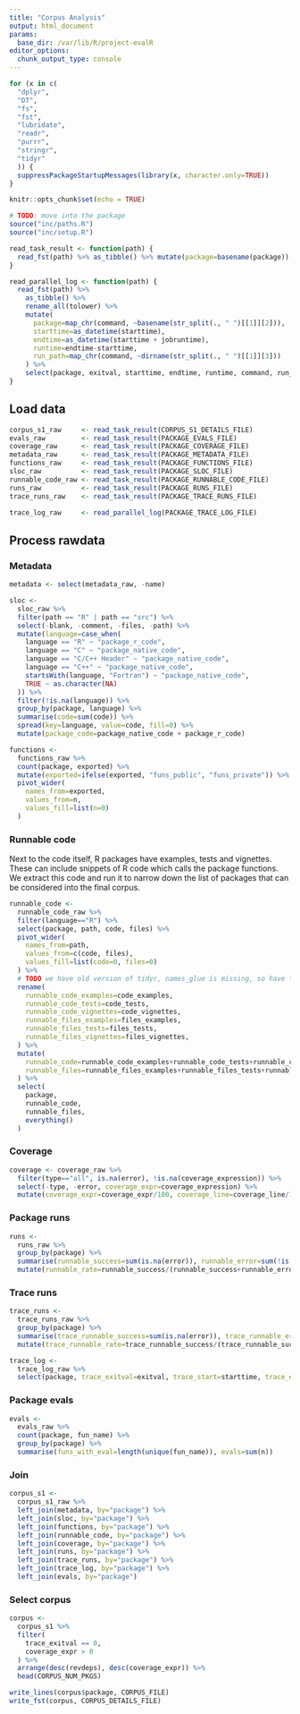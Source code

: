 ```yaml
---
title: "Corpus Analysis"
output: html_document
params:
  base_dir: /var/lib/R/project-evalR
editor_options: 
  chunk_output_type: console
---
```


```r
for (x in c(
  "dplyr", 
  "DT",
  "fs",
  "fst",
  "lubridate",
  "readr",
  "purrr",
  "stringr",
  "tidyr"
  )) {
  suppressPackageStartupMessages(library(x, character.only=TRUE))
}

knitr::opts_chunk$set(echo = TRUE)

# TODO: move into the package
source("inc/paths.R")
source("inc/setup.R")
```

```r
read_task_result <- function(path) {
  read_fst(path) %>% as_tibble() %>% mutate(package=basename(package))
}

read_parallel_log <- function(path) {
  read_fst(path) %>% 
    as_tibble() %>% 
    rename_all(tolower) %>%
    mutate(
      package=map_chr(command, ~basename(str_split(., " ")[[1]][2])),
      starttime=as_datetime(starttime),
      endtime=as_datetime(starttime + jobruntime),
      runtime=endtime-starttime,
      run_path=map_chr(command, ~dirname(str_split(., " ")[[1]][3]))
    ) %>%
    select(package, exitval, starttime, endtime, runtime, command, run_path)
}
```

## Load data

```r
corpus_s1_raw     <- read_task_result(CORPUS_S1_DETAILS_FILE)
evals_raw         <- read_task_result(PACKAGE_EVALS_FILE)
coverage_raw      <- read_task_result(PACKAGE_COVERAGE_FILE)
metadata_raw      <- read_task_result(PACKAGE_METADATA_FILE)
functions_raw     <- read_task_result(PACKAGE_FUNCTIONS_FILE)
sloc_raw          <- read_task_result(PACKAGE_SLOC_FILE)
runnable_code_raw <- read_task_result(PACKAGE_RUNNABLE_CODE_FILE)
runs_raw          <- read_task_result(PACKAGE_RUNS_FILE)
trace_runs_raw    <- read_task_result(PACKAGE_TRACE_RUNS_FILE)

trace_log_raw     <- read_parallel_log(PACKAGE_TRACE_LOG_FILE)
```

## Process rawdata

### Metadata

```r
metadata <- select(metadata_raw, -name)
```

```r
sloc <- 
  sloc_raw %>%
  filter(path == "R" | path == "src") %>%
  select(-blank, -comment, -files, -path) %>%
  mutate(language=case_when(
    language == "R" ~ "package_r_code",
    language == "C" ~ "package_native_code",
    language == "C/C++ Header" ~ "package_native_code",
    language == "C++" ~ "package_native_code",
    startsWith(language, "Fortran") ~ "package_native_code",
    TRUE ~ as.character(NA)
  )) %>%
  filter(!is.na(language)) %>%
  group_by(package, language) %>%
  summarise(code=sum(code)) %>%
  spread(key=language, value=code, fill=0) %>%
  mutate(package_code=package_native_code + package_r_code)
```

```r
functions <-
  functions_raw %>%
  count(package, exported) %>%
  mutate(exported=ifelse(exported, "funs_public", "funs_private")) %>%
  pivot_wider(
    names_from=exported, 
    values_from=n, 
    values_fill=list(n=0)
  )
```

### Runnable code

Next to the code itself, R packages have examples, tests and vignettes.
These can include snippets of R code which calls the package functions.
We extract this code and run it to narrow down the list of packages that can be considered into the final corpus.

```r
runnable_code <- 
  runnable_code_raw %>%
  filter(language=="R") %>%
  select(package, path, code, files) %>%
  pivot_wider(
    names_from=path, 
    values_from=c(code, files), 
    values_fill=list(code=0, files=0)
  ) %>%
  # TODO we have old version of tidyr, names_glue is missing, so have to rename manually
  rename(
    runnable_code_examples=code_examples,
    runnable_code_tests=code_tests,
    runnable_code_vignettes=code_vignettes,
    runnable_files_examples=files_examples,
    runnable_files_tests=files_tests,
    runnable_files_vignettes=files_vignettes,
  ) %>%
  mutate(
    runnable_code=runnable_code_examples+runnable_code_tests+runnable_code_vignettes,
    runnable_files=runnable_files_examples+runnable_files_tests+runnable_files_vignettes
  ) %>%
  select(
    package,
    runnable_code,
    runnable_files,
    everything()
  )
```

### Coverage

```r
coverage <- coverage_raw %>%
  filter(type=="all", is.na(error), !is.na(coverage_expression)) %>% 
  select(-type, -error, coverage_expr=coverage_expression) %>%
  mutate(coverage_expr=coverage_expr/100, coverage_line=coverage_line/100)
```

### Package runs

```r
runs <-
  runs_raw %>%
  group_by(package) %>%
  summarise(runnable_success=sum(is.na(error)), runnable_error=sum(!is.na(error)), runnable_time=sum(time, na.rm=TRUE)) %>%
  mutate(runnable_rate=runnable_success/(runnable_success+runnable_error))
```

### Trace runs

```r
trace_runs <-
  trace_runs_raw %>%
  group_by(package) %>%
  summarise(trace_runnable_success=sum(is.na(error)), trace_runnable_error=sum(!is.na(error)), trace_runnable_time=sum(time, na.rm=TRUE)) %>%
  mutate(trace_runnable_rate=trace_runnable_success/(trace_runnable_success+trace_runnable_error))
```

```r
trace_log <-
  trace_log_raw %>%
  select(package, trace_exitval=exitval, trace_start=starttime, trace_end=endtime, trace_runtime=runtime)
```

### Package evals

```r
evals <- 
  evals_raw %>%
  count(package, fun_name) %>%
  group_by(package) %>%
  summarise(funs_with_eval=length(unique(fun_name)), evals=sum(n))
```

### Join

```r
corpus_s1 <-
  corpus_s1_raw %>%
  left_join(metadata, by="package") %>%
  left_join(sloc, by="package") %>%
  left_join(functions, by="package") %>%
  left_join(runnable_code, by="package") %>%
  left_join(coverage, by="package") %>%
  left_join(runs, by="package") %>%
  left_join(trace_runs, by="package") %>%
  left_join(trace_log, by="package") %>%
  left_join(evals, by="package")
```

### Select corpus

```r
corpus <-
  corpus_s1 %>%
  filter(
    trace_exitval == 0,
    coverage_expr > 0
  ) %>%
  arrange(desc(revdeps), desc(coverage_expr)) %>%
  head(CORPUS_NUM_PKGS)
```

```r
write_lines(corpus$package, CORPUS_FILE)
write_fst(corpus, CORPUS_DETAILS_FILE)
```